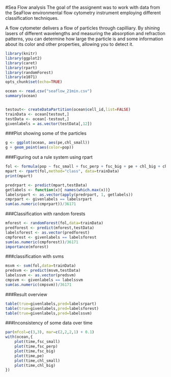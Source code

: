 #Sea Flow analysis
The goal of the assignemt was to work with data from the SeaFlow environmental flow cytometry instrument employing different classification techniques.

A flow cytometer delivers a flow of particles through capilliary. By shining lasers of different wavelengths and measuring the absorption and refraction patterns, you can determine how large the particle is and some information about its color and other properties, allowing you to detect it.

```r
library(knitr)
library(ggplot2)
library(caret)
library(rpart)
library(randomForest)
library(e1071)
opts_chunk$set(echo=TRUE)
```

```r
ocean <- read.csv("seaflow_21min.csv")
summary(ocean)


testout<- createDataPartition(ocean$cell_id,list=FALSE)
trainData <- ocean[testout,]
testData <- ocean[-testout,]
givenlabels = as.vector(testData[,12])
```

###Plot showing some of the particles
```r
g <- ggplot(ocean, aes(pe,chl_small))
g + geom_point(aes(color=pop))
```

###Figuring out a rule system using rpart
```r
fol <- formula(pop ~ fsc_small + fsc_perp + fsc_big + pe + chl_big + chl_small)
mpart <- rpart(fol,method="class", data=trainData)
print(mpart)

predrpart <- predict(mpart,testData)
getlabels <- function(x){ names(which.max(x))}
labelsrpart <- as.vector(apply(predrpart, 1, getlabels))
cmprpart <- givenlabels == labelsrpart
sum(as.numeric(cmprpart))/36171
```

###Classification with random forests
```r
mforest <- randomForest(fol,data=trainData)
predforest <- predict(mforest,testData)
labelsforest <- as.vector(predforest)
cmpforest <- givenlabels == labelsforest
sum(as.numeric(cmpforest))/36171
importance(mforest)
```

###classification with svms
```r
msvm <- svm(fol,data=trainData)
predsvm <- predict(msvm,testData)
labelssvm <- as.vector(predsvm)
cmpsvm <- givenlabels == labelssvm
sum(as.numeric(cmpsvm))/36171
```

###Result overview
```r
table(true=givenlabels,pred=labelsrpart)
table(true=givenlabels,pred=labelsforest)
table(true=givenlabels,pred=labelssvm)
```

###Inconsistency of some data over time
```r
par(mfcol=c(3,3), mar=c(2,2,2,1) + 0.1)
with(ocean,{
    plot(time,fsc_small)
    plot(time,fsc_perp)
    plot(time,fsc_big)
    plot(time,pe)
    plot(time,chl_small)
    plot(time,chl_big)
})

```